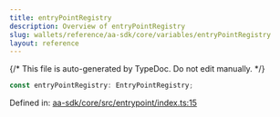 ```yaml
---
title: entryPointRegistry
description: Overview of entryPointRegistry
slug: wallets/reference/aa-sdk/core/variables/entryPointRegistry
layout: reference
---
```


{/* This file is auto-generated by TypeDoc. Do not edit manually. */}

```ts
const entryPointRegistry: EntryPointRegistry;
```

Defined in: [aa-sdk/core/src/entrypoint/index.ts:15](https://github.com/alchemyplatform/aa-sdk/blob/0cc60e9f694c242d91befdaa2f26cdec3ee389c5/aa-sdk/core/src/entrypoint/index.ts#L15)
